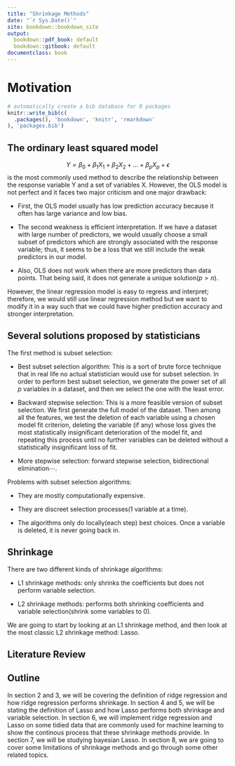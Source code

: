 ```yaml
---
title: "Shrinkage Methods"
date: "`r Sys.Date()`"
site: bookdown::bookdown_site
output: 
  bookdown::pdf_book: default
  bookdown::gitbook: default
documentclass: book
---
```

# Motivation
```r
# automatically create a bib database for R packages
knitr::write_bib(c(
  .packages(), 'bookdown', 'knitr', 'rmarkdown'
), 'packages.bib')
```

## The ordinary least squared model 
$$Y = \beta_0+\beta_1X_1+\beta_2X_2+...+\beta_pX_p+\epsilon$$
is the most commonly used method to describe the relationship between the response variable Y and a set of variables X. However, the OLS model is not perfect and it faces two major criticism and one major drawback:

 * First, the OLS model usually has low prediction accuracy because it often has large variance and low bias.
 
 * The second weakness is efficient interpretation. If we have a dataset with large number of predictors, we would usually choose a small subset of predictors which are strongly associated with the response variable; thus, it seems to be a loss that we still include the weak predictors in our model.
 
 * Also, OLS does not work when there are more predictors than data points. That being said, it does not generate a unique solution($p > n$).
 
However, the linear regression model is easy to regress and interpret; therefore, we would still use linear regression method but we want to modify it in a way such that we could have higher prediction accuracy and stronger interpretation.

## Several solutions proposed by statisticians 
The first method is subset selection:
  
  * Best subset selection algorithm: This is a sort of brute force technique that in real life no actual statistician would use for subset selection. In order to perform best subset selection, we generate the power set of all $p$ variables in a dataset, and then we select the one with the least error.
    
  * Backward stepwise selection: This is a more feasible version of subset selection. We first generate the full model of the dataset. Then among all the features, we test the deletion of each variable using a chosen model fit criterion, deleting the variable (if any) whose loss gives the most statistically insignificant deterioration of the model fit, and repeating this process until no further variables can be deleted without a statistically insignificant loss of fit.
    
  * More stepwise selection: forward stepwise selection, bidirectional elimination$\cdots$.
    
Problems with subset selection algorithms:

  * They are mostly computationally expensive.
  
  * They are discreet selection processes(1 variable at a time).
  
  * The algorithms only do locally(each step) best choices. Once a variable is deleted, it is never going back in.
  
## Shrinkage
  There are two different kinds of shrinkage algorithms:
  
  * L1 shrinkage methods: only shrinks the coefficients but does not perform variable selection.
  
  * L2 shrinkage methods: performs both shrinking coefficients and variable selection(shrink some variables to 0).
  
  We are going to start by looking at an L1 shrinkage method, and then look at the most classic L2 shrinkage method: Lasso.
  
## Literature Review

## Outline 
  In section 2 and 3, we will be covering the definition of ridge regression and how ridge regression performs shrinkage. In section 4 and 5, we will be stating the definition of Lasso and how Lasso performs both shrinkage and variable selection. In section 6, we will implement ridge regression and Lasso on some tidied data that are commonly used for machine learning to show the continous process that these shrinkage methods provide. In section 7, we will be studying bayesian Lasso. In section 8, we are going to cover some limitations of shrinkage methods and go through some other related topics. 